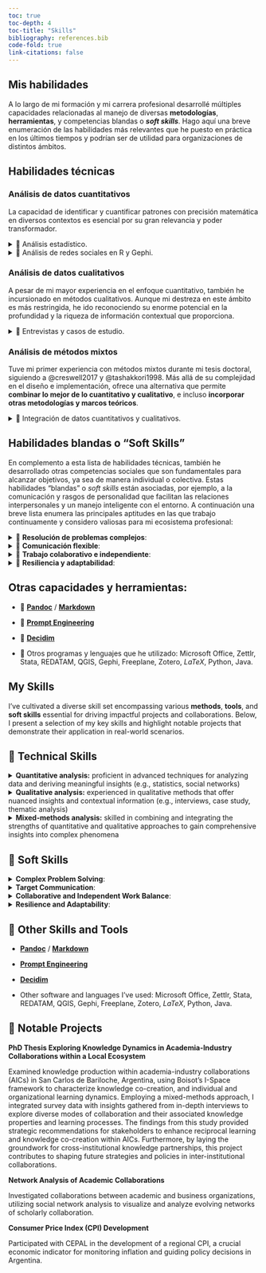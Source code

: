 ```yaml
---
toc: true
toc-depth: 4
toc-title: "Skills"
bibliography: references.bib
code-fold: true
link-citations: false
---
```

::: {.content-visible when-profile="es"}
# Mis habilidades

::: justified
A lo largo de mi formación y mi carrera profesional desarrollé múltiples capacidades relacionadas al manejo de diversas **metodologías**, **herramientas**, y competencias blandas o ***soft skills***. Hago aquí una breve enumeración de las habilidades más relevantes que he puesto en práctica en los últimos tiempos y podrían ser de utilidad para organizaciones de distintos ámbitos.
:::

## Habilidades técnicas

### Análisis de datos cuantitativos

::: justified
La capacidad de identificar y cuantificar patrones con precisión matemática en diversos contextos es esencial por su gran relevancia y poder transformador.
:::

<details>

<summary>📌 Análisis estadístico.</summary>

::: justified
Mi relación con la estadística se remonta a más de 10 años, desde mi primera clase en la Universidad de Buenos Aires. Más allá de mi interés conceptual y análisis en entornos de investigación, he aplicado mis conocimientos durante mi tiempo en la CEPAL, donde contribuí al desarrollo de un **índice de precios al consumidor (IPC)** **y otros indicadores económicos** en colaboración con organizaciones gubernamentales argentinas.

Más recientemente, en el marco de mi tesis doctoral, trabajé en **modelos de variables categóricas, binomiales y multinomiales**, para analizar datos de **encuesta online**, que no sólo analicé sino también **diseñé y distribuí utilizado [Qualtrics](https://www.qualtrics.com/)**. El análisis final de la tesis usé una versión compleja de proportional odds model [@mccullaghRegressionModelsOrdinal1980], que permite representar variables categóricas ordinales (tipo escala Likert) como variable dependiente. Únicamente a modo ilustrativo, el siguiente gráfico muestra como diferentes nivel de satisfacción, asociados a distintos modos de colaboración, varían según la edad de los colaboradores.
::: 

```r
# Full model plots: appending fitted response probabilities (or logits) to the data frame and plotting these in relation to the predictors.
#using the predict() fuction with option type = "probs" to get probabilities instead the highest probability category
collab_DF <- cbind(collaborators %>% 
                     dplyr::select(Q15_1_collapsed, edad, chann), 
                   predict(om_151, type = "probs"))

# long format data for plotting
plot_dat <- collab_DF %>% 
  pivot_longer(c(Negativo, Neutral, Positivo), names_to = "level", values_to = "prob")

gg <- ggplot(plot_dat, aes(x = edad, y = prob, colour = level)) + geom_line(size = 1) + theme_bw() + xlim(25, 80) + geom_point(color = "black", size = 0.2) + facet_grid(chann ~ .) 

gg

```

![](visualMedia/exampleModes.png){fig-align="center"}
</details>

<details>

<summary>📌 Análisis de redes sociales en R y Gephi.</summary>



::: justified
Aunque mi enfoque principal ha sido el análisis estadístico, descriptivo e inferencial, también he explorado la teoría de grafos y el análisis de redes sociales. Si bien no lo he investigado en profundidad debido a las necesidades de mi tesis, he utilizado el paquete [Bibliometrix](https://www.bibliometrix.org/home/) y otros para medir las colaboraciones entre organizaciones académicas y empresariales a través de publicaciones conjuntas.

No fue exitoso dado que muy pocas empresas publican, pero sí sirvió para ver colaboraciones entre organizaciones académicas y practicar en el estudio de redes. Esto me permitió examinar las colaboraciones en el ámbito académico y practicar el análisis de redes. Así, por ejemplo, he podido representar la evolución de las colaboraciones en publicaciones académicas de diversas organizaciones de la ciudad de Bariloche, Argentina. A continuación dos representaciones gráficas de la colaboraciones en Bariloche, tanto en forma de red (izq.) como geográficas (der.). Si quieren ver resultados un poco más completos [aquí](visualMedia/hulskampPresentation.mp4) una grabación de mi presentación en la Networks 2021: Joint Sunbelt & NetScie Conference.
:::


```r
library(tidygeocoder)
library(maps)
library(mapdata)
library(geosphere)
library(geodist)
library("animation") 

#### ILLUSTRATION CODE EXCERPTS FOR GIFS CREATION #### 

## GRAPH A (left) ----

# source: https://kateto.net/network-visualization
library("igraph")
local_g <- list()
local_comp <- list()
saveGIF({
for (i in loop.vector) {
  vert <- V(g_list[[i]])[which(V(g_list[[i]])$bariloche == 1 | V(g_list[[i]])$bariloche == 2)]
  #get edges connected to selected nodes: https://igraph.org/r/doc/incident_edges.html
  edg <- incident_edges(g_list[[i]], vert, "all")
  local <- ego(g_list[[i]], order = 1, nodes = vert, mode = "all")
  local_g[[i]] <- igraph::subgraph.edges(g_list[[i]], eids = unlist(edg)) 
  local_comp[[i]] <- decompose(local_g[[i]])
  V(local_comp[[i]][[1]])$deg <- degree(local_comp[[i]][[1]])
  E(local_comp[[i]][[1]])$width <- 12*E(local_comp[[i]][[1]])$weight/max(E(local_comp[[i]][[1]])$weight)
  l = layout_with_fr(local_comp[[i]][[1]])
  plot(local_comp[[i]][[1]], 
       vertex.size = 1+V(local_comp[[i]][[1]])$deg/max(V(local_comp[[i]][[1]])$deg)*10, vertex.label = "", 
       edge.width = E(local_comp[[i]][[1]])$width,
       layout = l, 
       main = paste0("Bariloche's academic organization","\n", "ego network (largest component)" ,"\n",names(Mslice)[i])
       )
}
},interval = .8, movie.name = "bch_institutional_animation.gif")


#### GRAPH B (right) ----

g <- g_list[[i]]

# Join features
g <- contract(g,
         factor(V(g)$name),
         vertex.attr.comb = list(name = "first", group = "mean", docs = "max", "random"))
# attributes were merged: docs max as most of interactions are shared
g <- simplify(g, remove.loops=T, remove.multiple = T, edge.attr.comb =  list(weight = "max"))

# generate data frames of organizations and collaborations
un_geo_data = igraph::as_data_frame(g, what = 'both')  # affiliation network from bibliometrix as data frame

orgs <- un_geo_data$vertices %>% 
  mutate(lat = as.numeric(lat),
         long = as.numeric(long))

# Keep collaborations only with egos from BCH
un_geo_data$edges$width <- NULL
collabs <- as_tibble(un_geo_data$edges) %>% 
  filter(from %in% vert$name | to %in% vert$name) 

# World Map (low quality, should be improved)
map("world", col = "grey20", fill = T, bg = "black", lwd = 0.1)
title(paste(unique(orgs$year)), col.main = "lightgrey")
#plot(gadm, col = myColours, border = 'grey')

points(x = orgs$long, y=orgs$lat, cex = .04+orgs$docs/max(orgs$docs), col = "yellow")

for(j in 1:nrow(collabs)) {
    node1 <- orgs[orgs$name == collabs[j,]$from,]
    node2 <- orgs[orgs$name == collabs[j,]$to,]
    if (!is.na(node1$lat) & !is.na(node2$lat) & node1$lat != node2$lat)
      {
    arc <- gcIntermediate(c(node1[1,]$long, node1[1,]$lat), 
                           c(node2[1,]$long, node2[1,]$lat), 
                           n=30, addStartEnd=TRUE, breakAtDateLine = T, sp=T)
    edge.ind <- 1# round(60*collabs[j,]$weight / max(collabs$weight))
    
    lines(arc, col=edge.col[edge.ind], lwd=edge.ind/5)

    }
}
}
},interval = .5, movie.name = "bchDynamicInfoMap.gif")

 detach('package:animation')

```

|                                                                      |                                                            |
|---------------------------------------|---------------------------------|
| ![](visualMedia/bch_institutional_animation.gif){fig-align="center"} | ![](visualMedia/bchDynamicInfoMap.gif){fig-align="center"} |

</details>

### Análisis de datos cualitativos

::: justified
A pesar de mi mayor experiencia en el enfoque cuantitativo, también he incursionado en métodos cualitativos. Aunque mi destreza en este ámbito es más restringida, he ido reconociendo su enorme potencial en la profundidad y la riqueza de información contextual que proporciona.
:::

<details>


<summary>📌 Entrevistas y casos de estudio.</summary>

::: justified
Había realizado entrevistas para mi tesis de maestría y, más recientemente, para mi tesis doctoral, analicé 26 **entrevistas utilizando Atlas.ti**. La preparación de entrevistas, el contacto con los entrevistados, la realización de las entrevistas y la transcripción son partes esenciales de este proceso [@rubin2011; @kvale1994]. Para el análisis utilicé un análisis temático [@braunUsingThematicAnalysis2006] basado en una lista de códigos *a priori*, que luego actualicé con temas emergentes. El análisis de entrevistas puede ser un trabajo arduo pero proporciona información valiosa de múltiples individuos con experiencia directa en el tema de estudio. A continuación una captura de pantalla del proceso de análisis temático en Atlas.ti. En el futuro me entusiasma la idea de hacer *focus groups*.
:::

![](visualMedia/atlasScreenshot.png){fig-align="center"}

</details>

### Análisis de métodos mixtos
::: justified
Tuve mi primer experiencia con métodos mixtos durante mi tesis doctoral, siguiendo a @creswell2017 y @tashakkori1998. Más allá de su complejidad en el diseño e implementación, ofrece una alternativa que permite **combinar lo mejor de lo cuantitativo y cualitativo**, e incluso **incorporar otras metodologías y marcos teóricos**.
:::

<details>

<summary>📌 Integración de datos cuantitativos y cualitativos.</summary>

::: justified
En mi caso, adapté e implementé un "*explanatory sequential case study design*". A partir de la selección de un caso de estudio particular, este diseño comienza por una fase cuantitativa para identificar patrones de comportamiento agregados. El análisis de estos resultados guía la subsiguiente fase de corte cualitativo, en la que se busca alcanzar una comprensión más profunda y matizada de los patrones agregados. Finalmente se integran los resultados de ambas fases, ofreciendo un producto más completo.
:::

![](visualMedia/metodosMixtos.jpg){fig-align="center"}

</details>

## Habilidades blandas o "Soft Skills"



::: justified
En complemento a esta lista de habilidades técnicas, también he desarrollado otras competencias sociales que son fundamentales para alcanzar objetivos, ya sea de manera individual o colectiva. Estas habilidades "blandas" o *soft skills* están asociadas, por ejemplo, a la comunicación y rasgos de personalidad que facilitan las relaciones interpersonales y un manejo inteligente con el entorno. A continuación una breve lista enumera las principales aptitudes en las que trabajo continuamente y considero valiosas para mi ecosistema profesional:

<details>

<summary>📌 **Resolución de problemas complejos**:</summary>

Me apasiona abordar problemáticas complejas y pensar soluciones concretas que eviten caer en propuestas simplistas y reduccionistas. Gracias a una actitud pro-activa y abierta para pensar ideas innovadoras busco diseñar soluciones sofisticadas, "*out-of-the-box*", que no solo consideren las partes de un procesos sino también sus conexiones e interdependencias. En el diseño e implementación de mi tesis doctoral enfrenté todo tipo de problemáticas (metodológicas, de agenda, de limitación de recursos) que pude abordar y enmarcar para dar una respuesta integrada desde una perspectiva compleja.

</details>

<details>

<summary>📌 **Comunicación flexible**:</summary>

La comunicación efectiva es esencial en mi enfoque profesional. Ajusto el lenguaje técnico a términos comprensibles y adapto el formato del mensaje según el contexto y el receptor. Esto ha sido fundamental en mi rol de intermediario entre la academia y la industria.

</details>

<details>

<summary>📌 **Trabajo colaborativo e independiente**:</summary>

Elaborar y llevar adelante un proyecto de investigación de principio a fin me enseñó a trabajar de manera autónoma. Pero, al mismo tiempo, formar parte de un grupo de investigación y participar en múltiples conferencias, me han enseñado el valor de compartir y colaborar activamente para alcanzar objetivos colectivos. La colaboración es clave para potenciar competencias individuales y lograr mejores resultados colectivos.

</details>

<details>

<summary>📌 **Resiliencia y adaptabilidad**:</summary>

La continua evolución de los hechos y la tecnología me entusiasma. Considero que los retos representan oportunidades de crecimiento, para los que es necesario aceptar el cambio e incorporar rápidamente nuevas herramientas, métodos y modalidades de trabajo. Ya sea de forma autodidacta o gracias a la formación ofrecida por las organizaciones de las que he formado parte, siempre tomo la iniciativa para dominar nuevas herramientas y aprovechar al máximo su adaptación a las necesidades y el contexto.

</details>
:::

## Otras capacidades y herramientas:

-   📌 [**Pandoc**](https://pandoc.org) / [**Markdown**](https://www.markdownguide.org)

-   📌 [**Prompt Engineering**](/visualMedia/promptEngineering.pdf)

-   📌 [**Decidim**](/visualMedia/CertificatDecidim.pdf)

-   📌 Otros programas y lenguajes que he utilizado: Microsoft Office, Zettlr, Stata, REDATAM, QGIS, Gephi, Freeplane, Zotero, $LaTeX$, Python, Java.

:::

::: {.content-visible when-profile="en"}

# My Skills

::: justified
I've cultivated a diverse skill set encompassing various **methods**, **tools**, and **soft skills** essential for driving impactful projects and collaborations. Below, I present a selection of my key skills and highlight notable projects that demonstrate their application in real-world scenarios.
:::

## 📌 Technical Skills

<details> 
<summary> **Quantitative analysis:** proficient in advanced techniques for analyzing data and deriving meaningful insights (e.g., statistics, social networks) </summary>
<br>

::: centered 

**Statistical analysis**

:::

::: {.grid}
::: {.g-col-4 .justified}
My proficiency in statistics spans over a decade, starting from my undergraduate studies at the University of Buenos Aires. I've applied statistical techniques extensively, notably during my tenure at CEPAL, where I contributed to the development of economic indicators such as the Consumer Price Index (CPI). In my doctoral thesis, I utilized advanced statistical models to analyze data from online surveys, employing tools like Qualtrics for data collection and analysis.
:::

::: {.g-col-8 }
![](visualMedia/exampleModes.png){fig-align="left"}
```r
# Full model plots: appending fitted response probabilities (or logits) to the data frame and plotting these in relation to the predictors.
#using the predict() fuction with option type = "probs" to get probabilities instead the highest probability category
collab_DF <- cbind(collaborators %>% 
                     dplyr::select(Q15_1_collapsed, edad, chann), 
                   predict(om_151, type = "probs"))

# long format data for plotting
plot_dat <- collab_DF %>% 
  pivot_longer(c(Negativo, Neutral, Positivo), names_to = "level", values_to = "prob")

gg <- ggplot(plot_dat, aes(x = edad, y = prob, colour = level)) + geom_line(size = 1) + theme_bw() + xlim(25, 80) + geom_point(color = "black", size = 0.2) + facet_grid(chann ~ .) 

gg

```
:::

:::

::: centered

**Social network analysis in R and Gephi**

:::

::: {.grid}

::: {.g-col-4}
![](visualMedia/bch_institutional_animation.gif){fig-align="left"} 
:::

::: {.g-col-8 .justified}
Delving into graph theory and social network analysis, I explored collaborations between academic and business organizations, despite the challenges posed by limited business publications. Through tools like Bibliometrix, I depicted the evolution of collaborations in academic publications, as evidenced by my presentation at the Networks 2021: Joint Sunbelt & NetSci Conference.

```r
library(tidygeocoder)
library(maps)
library(mapdata)
library(geosphere)
library(geodist)
library("animation") 

#### ILLUSTRATION CODE EXCERPTS FOR GIFS CREATION #### 

## GRAPH ----

# source: https://kateto.net/network-visualization
library("igraph")
local_g <- list()
local_comp <- list()
saveGIF({
for (i in loop.vector) {
  vert <- V(g_list[[i]])[which(V(g_list[[i]])$bariloche == 1 | V(g_list[[i]])$bariloche == 2)]
  #get edges connected to selected nodes: https://igraph.org/r/doc/incident_edges.html
  edg <- incident_edges(g_list[[i]], vert, "all")
  local <- ego(g_list[[i]], order = 1, nodes = vert, mode = "all")
  local_g[[i]] <- igraph::subgraph.edges(g_list[[i]], eids = unlist(edg)) 
  local_comp[[i]] <- decompose(local_g[[i]])
  V(local_comp[[i]][[1]])$deg <- degree(local_comp[[i]][[1]])
  E(local_comp[[i]][[1]])$width <- 12*E(local_comp[[i]][[1]])$weight/max(E(local_comp[[i]][[1]])$weight)
  l = layout_with_fr(local_comp[[i]][[1]])
  plot(local_comp[[i]][[1]], 
       vertex.size = 1+V(local_comp[[i]][[1]])$deg/max(V(local_comp[[i]][[1]])$deg)*10, vertex.label = "", 
       edge.width = E(local_comp[[i]][[1]])$width,
       layout = l, 
       main = paste0("Bariloche's academic organization","\n", "ego network (largest component)" ,"\n",names(Mslice)[i])
       )
}
},interval = .8, movie.name = "bch_institutional_animation.gif")
```
:::

:::

<!-- <details> -->
<!-- <summary> Statistical analysis</summary> -->


<!-- ::: justified -->
<!-- My relationship with statistics dates back more than 10 years, starting from my first class at the University of Buenos Aires. Beyond my conceptual interest and analysis in research environments, I applied my knowledge during my time at CEPAL, where I contributed to the development of a **Consumer Price Index (CPI)** and other economic indicators in collaboration with Argentine government organizations. -->

<!-- More recently, as part of my doctoral thesis, I worked on **models for categorical, binomial, and multinomial variables** to analyze data from **online surveys**, which I not only analyzed but also **designed and distributed using [Qualtrics](https://www.qualtrics.com/)**. The final analysis in the thesis utilized a complex version of the proportional odds model [@mccullaghRegressionModelsOrdinal1980], which allows representing ordinal categorical variables (such as Likert scale) as dependent variables. Just for illustrative purposes, the following graph shows how different satisfaction levels associated with various modes of collaboration vary according to the age of collaborators. -->
<!-- ::: -->


<!-- ```{r eval=FALSE, echo=TRUE} -->
<!-- # Full model plots: appending fitted response probabilities (or logits) to the data frame and plotting these in relation to the predictors. -->
<!-- #using the predict() fuction with option type = "probs" to get probabilities instead the highest probability category -->
<!-- collab_DF <- cbind(collaborators %>%  -->
<!--                      dplyr::select(Q15_1_collapsed, edad, chann),  -->
<!--                    predict(om_151, type = "probs")) -->

<!-- # long format data for plotting -->
<!-- plot_dat <- collab_DF %>%  -->
<!--   pivot_longer(c(Negativo, Neutral, Positivo), names_to = "level", values_to = "prob") -->

<!-- gg <- ggplot(plot_dat, aes(x = edad, y = prob, colour = level)) + geom_line(size = 1) + theme_bw() + xlim(25, 80) + geom_point(color = "black", size = 0.2) + facet_grid(chann ~ .)  -->

<!-- gg -->

<!-- ``` -->

<!-- ![](visualMedia/exampleModes.png){fig-align="center"} -->

<!-- </details> -->

<!-- <details> -->

<!-- <summary> Social network analysis in R and Gephi </summary> -->

<!-- ::: justified -->
<!-- While my primary focus has been on statistical, descriptive, and inferential analysis, I've also delved into graph theory and social network analysis. Although I didn't extensively research it due to the requirements of my thesis, I've utilized packages like [Bibliometrix](https://www.bibliometrix.org/home/) and others to measure collaborations between academic and business organizations through joint publications. -->

<!-- The endeavor wasn't highly successful because very few businesses publish, but it did serve as a means to examine collaborations between academic organizations and practice network analysis. This allowed me to explore collaborations in the academic sphere and practice network analysis. For instance, I've been able to depict the evolution of collaborations in academic publications among various organizations in the city of Bariloche, Argentina. Below, you can find two graphical representations of collaborations in Bariloche, one in network form (left) and the other geographically (right). If you'd like to see more comprehensive results, you can watch my presentation at the Networks 2021: Joint Sunbelt & NetSci Conference [here](visualMedia/hulskampPresentation.mp4). -->
<!-- ::: -->

<!-- ```{r eval=FALSE, echo=TRUE, comment= F, warning = F} -->
<!-- library(tidygeocoder) -->
<!-- library(maps) -->
<!-- library(mapdata) -->
<!-- library(geosphere) -->
<!-- library(geodist) -->
<!-- library("animation")  -->

<!-- #### ILLUSTRATION CODE EXCERPTS FOR GIFS CREATION ####  -->

<!-- ## GRAPH A (left) ---- -->

<!-- # source: https://kateto.net/network-visualization -->
<!-- library("igraph") -->
<!-- local_g <- list() -->
<!-- local_comp <- list() -->
<!-- saveGIF({ -->
<!-- for (i in loop.vector) { -->
<!--   vert <- V(g_list[[i]])[which(V(g_list[[i]])$bariloche == 1 | V(g_list[[i]])$bariloche == 2)] -->
<!--   #get edges connected to selected nodes: https://igraph.org/r/doc/incident_edges.html -->
<!--   edg <- incident_edges(g_list[[i]], vert, "all") -->
<!--   local <- ego(g_list[[i]], order = 1, nodes = vert, mode = "all") -->
<!--   local_g[[i]] <- igraph::subgraph.edges(g_list[[i]], eids = unlist(edg))  -->
<!--   local_comp[[i]] <- decompose(local_g[[i]]) -->
<!--   V(local_comp[[i]][[1]])$deg <- degree(local_comp[[i]][[1]]) -->
<!--   E(local_comp[[i]][[1]])$width <- 12*E(local_comp[[i]][[1]])$weight/max(E(local_comp[[i]][[1]])$weight) -->
<!--   l = layout_with_fr(local_comp[[i]][[1]]) -->
<!--   plot(local_comp[[i]][[1]],  -->
<!--        vertex.size = 1+V(local_comp[[i]][[1]])$deg/max(V(local_comp[[i]][[1]])$deg)*10, vertex.label = "",  -->
<!--        edge.width = E(local_comp[[i]][[1]])$width, -->
<!--        layout = l,  -->
<!--        main = paste0("Bariloche's academic organization","\n", "ego network (largest component)" ,"\n",names(Mslice)[i]) -->
<!--        ) -->
<!-- } -->
<!-- },interval = .8, movie.name = "bch_institutional_animation.gif") -->


<!-- #### GRAPH B (right) ---- -->

<!-- g <- g_list[[i]] -->

<!-- # Join features -->
<!-- g <- contract(g, -->
<!--          factor(V(g)$name), -->
<!--          vertex.attr.comb = list(name = "first", group = "mean", docs = "max", "random")) -->
<!-- # attributes were merged: docs max as most of interactions are shared -->
<!-- g <- simplify(g, remove.loops=T, remove.multiple = T, edge.attr.comb =  list(weight = "max")) -->

<!-- # generate data frames of organizations and collaborations -->
<!-- un_geo_data = igraph::as_data_frame(g, what = 'both')  # affiliation network from bibliometrix as data frame -->

<!-- orgs <- un_geo_data$vertices %>%  -->
<!--   mutate(lat = as.numeric(lat), -->
<!--          long = as.numeric(long)) -->

<!-- # Keep collaborations only with egos from BCH -->
<!-- un_geo_data$edges$width <- NULL -->
<!-- collabs <- as_tibble(un_geo_data$edges) %>%  -->
<!--   filter(from %in% vert$name | to %in% vert$name)  -->

<!-- # World Map (low quality, should be improved) -->
<!-- map("world", col = "grey20", fill = T, bg = "black", lwd = 0.1) -->
<!-- title(paste(unique(orgs$year)), col.main = "lightgrey") -->
<!-- #plot(gadm, col = myColours, border = 'grey') -->

<!-- points(x = orgs$long, y=orgs$lat, cex = .04+orgs$docs/max(orgs$docs), col = "yellow") -->

<!-- for(j in 1:nrow(collabs)) { -->
<!--     node1 <- orgs[orgs$name == collabs[j,]$from,] -->
<!--     node2 <- orgs[orgs$name == collabs[j,]$to,] -->
<!--     if (!is.na(node1$lat) & !is.na(node2$lat) & node1$lat != node2$lat) -->
<!--       { -->
<!--     arc <- gcIntermediate(c(node1[1,]$long, node1[1,]$lat),  -->
<!--                            c(node2[1,]$long, node2[1,]$lat),  -->
<!--                            n=30, addStartEnd=TRUE, breakAtDateLine = T, sp=T) -->
<!--     edge.ind <- 1# round(60*collabs[j,]$weight / max(collabs$weight)) -->

<!--     lines(arc, col=edge.col[edge.ind], lwd=edge.ind/5) -->

<!--     } -->
<!-- } -->
<!-- } -->
<!-- },interval = .5, movie.name = "bchDynamicInfoMap.gif") -->

<!--  detach('package:animation') -->

<!-- ``` -->

<!-- |                                                                      |                                                            | -->
<!-- |---------------------------------------|---------------------------------| -->
<!-- | ![](visualMedia/bch_institutional_animation.gif){fig-align="center"} | ![](visualMedia/bchDynamicInfoMap.gif){fig-align="center"} | -->

<!-- </details> -->

</details>

<details>
<summary>**Qualitative analysis:** experienced in qualitative methods that offer nuanced insights and contextual information (e.g., interviews, case study, thematic analysis)</summary>
<br>

::: centered 

**Interviews and Case Study**

:::

::: grid

::: {.g-col-4 .justified}
My experience includes conducting and analyzing interviews using Atlas.ti. I've employed thematic analysis, including both deductive and inductive coding, to derive insights from qualitative data, enriching my research with nuanced perspectives and contextual understanding.
:::

::: {.g-col-8 }
![](visualMedia/atlasScreenshot.png){fig-align="center"}
:::

:::

<!-- <details> --> 

<!-- <summary> Interviews and case studies.</summary> -->

<!-- ::: justified -->
<!-- I had conducted interviews for my master's thesis, and more recently, for my doctoral thesis, I analyzed 26 **interviews using Atlas.ti**. The preparation of interviews, contacting interviewees, conducting the interviews, and transcription are essential parts of this process [@rubin2011; @kvale1994]. For the analysis, I employed thematic analysis [@braunUsingThematicAnalysis2006], based on a list of *a priori* codes, which I later updated with emerging themes. Analyzing interviews can be a demanding task, but it provides valuable insights from multiple individuals with direct experience in the subject of study. Below is a screenshot of the thematic analysis process in Atlas.ti. In the future, I am excited about the prospect of conducting *focus groups*. -->
<!-- ::: -->

<!-- ![](visualMedia/atlasScreenshot.png){fig-align="center"} -->

<!-- </details> -->
</details>

<details>
<summary> **Mixed-methods analysis:** skilled in combining and integrating the strengths of quantitative and qualitative approaches to gain comprehensive insights into complex phenomena </summary>
<br>

::: centered 

**Interviews and Case Study**

:::

::: grid

::: {.g-col-4 .justified}
In my doctoral thesis, I adopted an explanatory sequential case study design, seamlessly blending quantitative and qualitative approaches to gain comprehensive insights into complex phenomena. This methodology allowed me to uncover multifaceted patterns and inform practical recommendations.
:::

::: {.g-col-8 }
![](visualMedia/metodosMixtos.jpg){fig-align="center"}
:::

<!-- <details> -->

<!-- <summary> Quantitative and qualitative data integration.</summary> -->

<!-- ::: justified -->
<!-- In my case, I adapted and implemented an "*explanatory sequential case study design*". Starting with the selection of a specific case study, this design initiates with a quantitative phase to identify aggregated behavioral patterns. The analysis of these results then guides the subsequent qualitative phase, aimed at achieving a deeper and more nuanced understanding of the aggregated patterns. Finally, the results from both phases are integrated, providing a more comprehensive outcome. -->
<!-- ::: -->

<!-- ![](visualMedia/metodosMixtos.jpg){fig-align="center"} -->

<!-- </details> -->
:::
</details>

## 📌 Soft Skills

::: justified
<details>

<summary> **Complex Problem Solving**:</summary>

I'm passionate about tackling complex issues and devising concrete solutions that avoid falling into simplistic and reductionist proposals. With a proactive and open-minded attitude, I seek to design sophisticated, "out-of-the-box" solutions that not only consider the parts of a process but also their connections and interdependencies. In the design and implementation of my doctoral thesis, I faced all sorts of challenges (methodological, scheduling, resource limitations) that I could address and frame to provide an integrated response from a complex perspective.

</details>

<details>

<summary> **Target Communication**:</summary>

Effective communication is crucial in my professional approach. I adjust technical language to understandable terms and adapt the message format according to the context and the recipient. This has been essential in my role as an intermediary between academia and industry.

</details>

<details>

<summary> **Collaborative and Independent Work Balance**:</summary>

Conceiving and carrying out a research project from start to finish has taught me to work autonomously. However, at the same time, being part of a research group and participating in multiple conferences have shown me the value of sharing and actively collaborating to achieve collective goals. Collaboration is key to enhancing individual skills and achieving better collective results.

</details>

<details>

<summary> **Resilience and Adaptability**:</summary>

I'm excited by the continuous evolution of events and technology. I believe that challenges represent growth opportunities, for which it is necessary to embrace change and quickly incorporate new tools, methods, and work modalities. Whether through self-learning or thanks to the training offered by the organizations I've been a part of, I always take the initiative to master new tools and make the most of their adaptation to the needs and context.

</details>
:::

## 📌 Other Skills and Tools

-    [**Pandoc**](https://pandoc.org) / [**Markdown**](https://www.markdownguide.org)

-    [**Prompt Engineering**](/visualMedia/promptEngineering.pdf)

-    [**Decidim**](/visualMedia/CertificatDecidim.pdf)

-    Other software and languages I've used: Microsoft Office, Zettlr, Stata, REDATAM, QGIS, Gephi, Freeplane, Zotero, $LaTeX$, Python, Java.

## 📌 Notable Projects

**PhD Thesis Exploring Knowledge Dynamics in Academia-Industry Collaborations within a Local Ecosystem**<br>

::: justified
Examined knowledge production within academia-industry collaborations (AICs) in San Carlos de Bariloche, Argentina, using Boisot's I-Space framework to characterize knowledge co-creation, and individual and organizational learning dynamics. Employing a mixed-methods approach, I integrated survey data with insights gathered from in-depth interviews to explore diverse modes of collaboration and their associated knowledge properties and learning processes. The findings from this study provided strategic recommendations for stakeholders to enhance reciprocal learning and knowledge co-creation within AICs. Furthermore, by laying the groundwork for cross-institutional knowledge partnerships, this project contributes to shaping future strategies and policies in inter-institutional collaborations.
:::

**Network Analysis of Academic Collaborations** <br>

::: justified
Investigated collaborations between academic and business organizations, utilizing social network analysis to visualize and analyze evolving networks of scholarly collaboration.
:::

**Consumer Price Index (CPI) Development** <br>

::: justified
Participated with CEPAL in the development of a regional CPI, a crucial economic indicator for monitoring inflation and guiding policy decisions in Argentina.
:::

:::